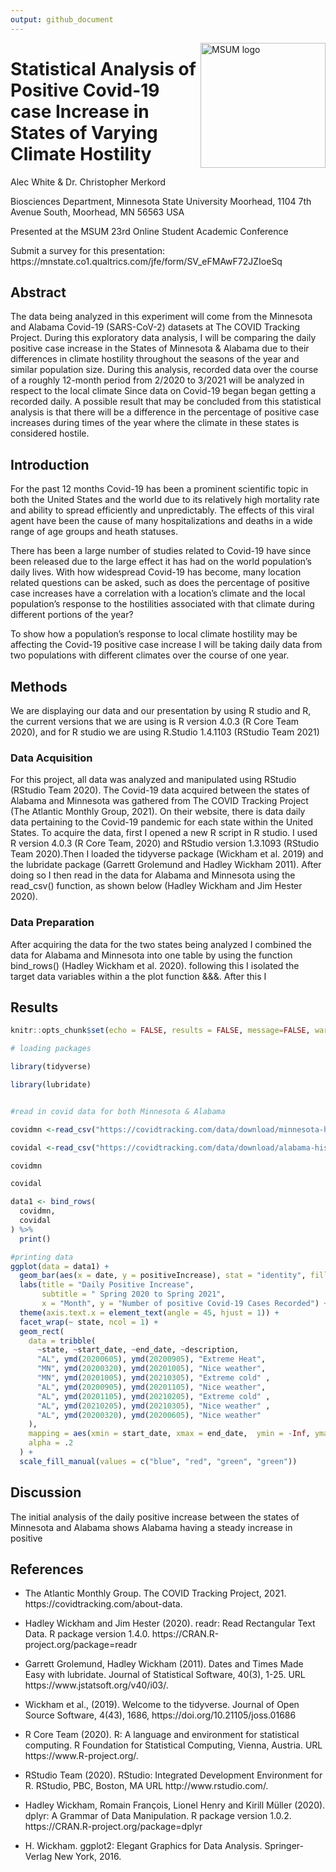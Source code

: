 ```yaml
---
output: github_document
---
```


<img src="https://www2.mnstate.edu/uploadedImages/Content/Marketing/logos/MSUM_Signature_Vert_Color.jpg" alt="MSUM logo" width="200" style="float:right">

# Statistical Analysis of Positive Covid-19 case Increase in States of Varying Climate Hostility

Alec White &
Dr. Christopher Merkord

Biosciences Department, Minnesota State University Moorhead, 1104 7th Avenue South, Moorhead, MN 56563 USA

Presented at the MSUM 23rd Online Student Academic Conference

Submit a survey for this presentation: https://mnstate.co1.qualtrics.com/jfe/form/SV_eFMAwF72JZIoeSq

## Abstract

 The data being analyzed in this experiment will come from the Minnesota and Alabama Covid-19 (SARS-CoV-2) datasets at The COVID Tracking Project. During this exploratory data analysis, I will be comparing the daily positive case increase in the States of Minnesota & Alabama due to their differences in climate hostility throughout the seasons of the year and similar population size. During this analysis, recorded data over the course of a roughly 12-month period from 2/2020 to 3/2021 will be analyzed in respect to the local climate Since data on Covid-19 began began getting a recorded daily. A possible result that may be concluded from this statistical analysis is that there will be a difference in the percentage of positive case increases during times of the year where the climate in these states is considered hostile.

## Introduction

For the past 12 months Covid-19 has been a prominent scientific topic in both the United States and the world due to its relatively high mortality rate and ability to spread efficiently and unpredictably. The effects of this viral agent have been the cause of many hospitalizations and deaths in a wide range of age groups and heath statuses. 

There has been a large number of studies related to Covid-19 have since been released due to the large effect it has had on the world population's daily lives. With how widespread Covid-19 has become, many location related questions can be asked, such as does the percentage of positive case increases have a correlation with a location's climate and the local population's response to the hostilities associated with that climate during different portions of the year?

To show how a population's response to local climate hostility may be affecting the Covid-19 positive case increase I will be taking daily data from two populations with different climates over the course of one year.

## Methods
We are displaying our data and our presentation by using R studio and R, the current versions that we are using is R version 4.0.3 (R Core Team 2020), and for R studio we are using R.Studio 1.4.1103 (RStudio Team 2021)

### Data Acquisition
For this project, all data was analyzed and manipulated using RStudio (RStudio Team 2020). The Covid-19 data acquired between the states of Alabama and Minnesota was gathered from The COVID Tracking Project (The Atlantic Monthly Group, 2021).  On their website, there is data daily data pertaining to the Covid-19 pandemic for each state within the United States. To acquire the data, first I opened a new R script in R studio. I used R version 4.0.3 (R Core Team, 2020) and RStudio version 1.3.1093 (RStudio Team 2020).Then I loaded the tidyverse package (Wickham et al. 2019) and the lubridate package (Garrett Grolemund and Hadley Wickham 2011). After doing so I then read in the data for Alabama and Minnesota using the read_csv() function, as shown below (Hadley Wickham and Jim Hester 2020).

### Data Preparation
 After acquiring the data for the two states being analyzed I combined the data for Alabama and Minnesota into one table by using the function bind_rows() (Hadley Wickham et al. 2020). following this I isolated the target data variables within a the plot function &&&. After this I 

## Results

```r
knitr::opts_chunk$set(echo = FALSE, results = FALSE, message=FALSE, warning=FALSE)
```

```r
# loading packages

library(tidyverse)

library(lubridate)


#read in covid data for both Minnesota & Alabama

covidmn <-read_csv("https://covidtracking.com/data/download/minnesota-history.csv")

covidal <-read_csv("https://covidtracking.com/data/download/alabama-history.csv") 

covidmn

covidal

data1 <- bind_rows(
  covidmn,
  covidal
) %>% 
  print()

#printing data
ggplot(data = data1) + 
  geom_bar(aes(x = date, y = positiveIncrease), stat = "identity", fill = "blue") + 
  labs(title = "Daily Positive Increase",
       subtitle = " Spring 2020 to Spring 2021",
       x = "Month", y = "Number of positive Covid-19 Cases Recorded") +
  theme(axis.text.x = element_text(angle = 45, hjust = 1)) +
  facet_wrap(~ state, ncol = 1) +
  geom_rect(
    data = tribble(
      ~state, ~start_date, ~end_date, ~description,
      "AL", ymd(20200605), ymd(20200905), "Extreme Heat",
      "MN", ymd(20200320), ymd(20201005), "Nice weather",
      "MN", ymd(20201005), ymd(20210305), "Extreme cold" ,
      "AL", ymd(20200905), ymd(20201105), "Nice weather",
      "AL", ymd(20201105), ymd(20210205), "Extreme cold" ,
      "AL", ymd(20210205), ymd(20210305), "Nice weather" ,
      "AL", ymd(20200320), ymd(20200605), "Nice weather"
    ),
    mapping = aes(xmin = start_date, xmax = end_date,  ymin = -Inf, ymax = Inf, fill = description),
    alpha = .2
  ) +
  scale_fill_manual(values = c("blue", "red", "green", "green"))
```

## Discussion

The initial analysis of the daily positive increase between the states of Minnesota and Alabama shows Alabama having a steady increase in positive 

## References

- The Atlantic Monthly Group. The COVID Tracking Project, 2021. https://covidtracking.com/about-data. 

- Hadley Wickham and Jim Hester (2020). readr: Read Rectangular Text Data. R package version 1.4.0.
  https://CRAN.R-project.org/package=readr
  
- Garrett Grolemund, Hadley Wickham (2011). Dates and Times Made Easy with lubridate. Journal of Statistical
  Software, 40(3), 1-25. URL https://www.jstatsoft.org/v40/i03/.
  
- Wickham et al., (2019). Welcome to the tidyverse. Journal of Open Source Software, 4(43), 1686,
  https://doi.org/10.21105/joss.01686
  
- R Core Team (2020). R: A language and environment for statistical computing. R Foundation for Statistical
  Computing, Vienna, Austria. URL https://www.R-project.org/.
  
- RStudio Team (2020). RStudio: Integrated Development Environment for R. RStudio, PBC, Boston, MA URL
  http://www.rstudio.com/.
  
- Hadley Wickham, Romain François, Lionel Henry and Kirill Müller (2020). dplyr: A Grammar of Data
  Manipulation. R package version 1.0.2. https://CRAN.R-project.org/package=dplyr
  
- H. Wickham. ggplot2: Elegant Graphics for Data Analysis. Springer-Verlag New York, 2016.
  
